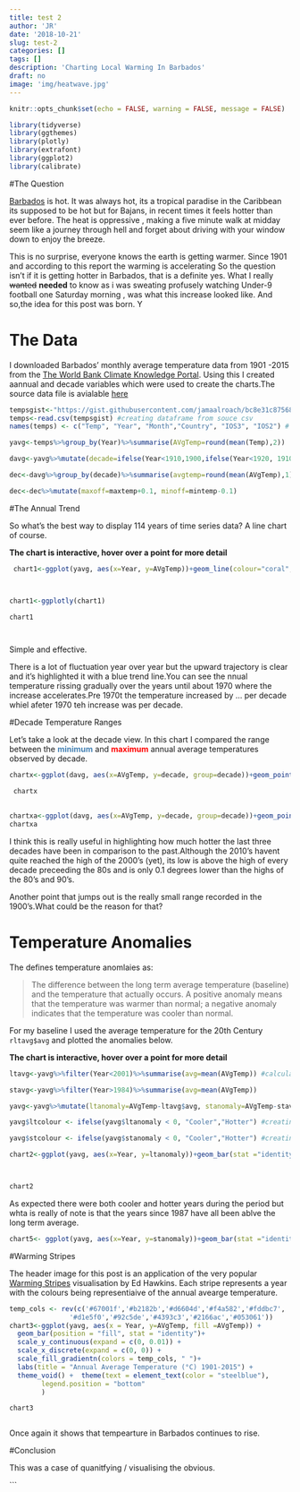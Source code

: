 ```yaml
---
title: test 2
author: 'JR'
date: '2018-10-21'
slug: test-2
categories: []
tags: []
description: 'Charting Local Warming In Barbados'
draft: no
image: 'img/heatwave.jpg'
---
```


```r
knitr::opts_chunk$set(echo = FALSE, warning = FALSE, message = FALSE)
```


```r
library(tidyverse)
library(ggthemes)
library(plotly)
library(extrafont)
library(ggplot2)
library(calibrate)


```


#The Question

[Barbados](https://www.visitbarbados.org/) is hot. It was always hot, its a tropical paradise in the Caribbean its supposed to be hot but for Bajans, in recent times it feels  hotter than ever before.  The heat is oppressive , making a five minute walk at midday seem like a journey through hell and forget about driving with your window down to enjoy the breeze.

This is no surprise, everyone knows the earth is getting warmer. Since 1901 and according to this report the warming is accelerating
So the question isn't if it is getting hotter in Barbados, that is a definite yes. What I really ~~wanted~~ **needed** to know as i was sweating profusely watching Under-9 football one Saturday morning , was  what this increase looked like. And so,the idea for this post was born.
Y




# The Data

I downloaded Barbados' monthly average temperature data from 1901 -2015 from the [The World Bank Climate Knowledge Portal](http://sdwebx.worldbank.org/climateportal/index.cfm?page=country_historical_climate&ThisRegion=Latin%20America&ThisCcode=BRB). Using this I created  aannual and decade variables which were used to create the charts.The source data file is avialable [here](https://gist.githubusercontent.com/jamaalroach/bc8e31c8756813ad485ec100d921dd25/raw/19d08c5a991afa9ad338ba0183fb6720faa9b5be/temp.csv) 


```r
tempsgist<-"https://gist.githubusercontent.com/jamaalroach/bc8e31c8756813ad485ec100d921dd25/raw/19d08c5a991afa9ad338ba0183fb6720faa9b5be/temp.csv"
temps<-read.csv(tempsgist) #creating dataframe from souce csv
names(temps) <- c("Temp", "Year", "Month","Country", "IOS3", "IOS2") # renaming dataframe columns

yavg<-temps%>%group_by(Year)%>%summarise(AVgTemp=round(mean(Temp),2))  # dataframe with annual average temperatures

davg<-yavg%>%mutate(decade=ifelse(Year<1910,1900,ifelse(Year<1920, 1910,ifelse(Year<1930,1920,ifelse(Year<1940,1930, ifelse(Year<1950,1940, ifelse(Year<1960,1950,ifelse(Year<1970,1960,ifelse(Year<1980,1970,ifelse(Year<1990,1980,ifelse(Year<2000,1990,ifelse(Year<2010,2000,2010)))))))))))) #dataframe with grouping by decades

dec<-davg%>%group_by(decade)%>%summarise(avgtemp=round(mean(AVgTemp),1), maxtemp=round(max(AVgTemp),1), mintemp=round(min(AVgTemp),1)) #calculating maximum, average and and minimum temperature by decade

dec<-dec%>%mutate(maxoff=maxtemp+0.1, minoff=mintemp-0.1)

```


#The Annual Trend


So what's the best way to display 114 years of time series data? A line chart of course.

**The chart is interactive, hover over a point for more detail**

```r
 chart1<-ggplot(yavg, aes(x=Year, y=AVgTemp))+geom_line(colour="coral", size=0.6)+theme(panel.grid = element_line(colour = "white"))+theme(axis.title.x = element_blank(), axis.ticks = element_line(color = "white"), axis.text = element_text(colour="gray59"))+geom_smooth()+theme(panel.background=element_rect(fill= "white"), plot.background = element_rect(fill="white"))+labs(y="Annual Average Temperature (°C)")+theme(axis.title.y = element_text(color="coral", face="bold"))



chart1<-ggplotly(chart1)

chart1




```
Simple and effective.

There is a lot of fluctuation year over year but the upward trajectory is clear and it's highlighted it with a blue trend line.You can see the nnual temperature rissing gradually over the years until about 1970 where the increase accelerates.Pre 1970t the temperature increased by ... per decade whiel afeter 1970 teh increase was   per decade.




#Decade Temperature Ranges


Let's take a look at the decade view. In this chart I compared the range between the **<span style="color:steelblue">minimum</span>** and **<span style="color:red">maximum</span>** annual average temperatures observed by decade. 









```r
chartx<-ggplot(davg, aes(x=AVgTemp, y=decade, group=decade))+geom_point(aes(color=AVgTemp),pch=15, size=5)+scale_colour_gradient(low="steelblue",high="firebrick1")     +scale_y_continuous(trans = "reverse", labels=davg$decade, breaks = davg$decade)+theme(panel.background = element_rect(fill = "black"), panel.grid.minor = element_line(colour = "black", linetype = 3), panel.grid.major = element_line(colour = "black", linetype = 3))+theme(axis.text.x = element_blank(), axis.ticks = element_blank(),axis.title = element_blank(), legend.position = "top", legend.direction = "horizontal", legend.title = element_text(colour = "black"), legend.background = element_rect(fill = "black"), legend.text = element_text(colour = "white"))+ggtitle("Annual Average Temperature In Decades")+geom_hline(yintercept = c(1895,1905,1915,1925,1935,1945,1955,1965,1975,1985,1995,2005,2015), linetype=3, colour="gray60")+theme(plot.background = element_rect(fill="black"), axis.text.y = element_text(colour="white"),plot.title = element_text(colour = "white", hjust = 0.5))

 chartx
 
```



```r
chartxa<-ggplot(davg, aes(x=AVgTemp, y=decade, group=decade))+geom_point(aes(color=AVgTemp),pch=15, size=5)+scale_colour_gradient(low="steelblue",high="firebrick1")     +scale_y_continuous(trans = "reverse", labels=davg$decade, breaks = davg$decade)+theme(panel.background = element_rect(fill = "white"), panel.grid.minor = element_line(colour = "white", linetype = 3), panel.grid.major = element_line(colour = "white",linetype = 3))+theme (axis.text.x = element_blank(), axis.ticks = element_blank(),axis.title = element_blank(), legend.position = "top", legend.title = element_text(colour = "white"), legend.direction = "horizontal")+ggtitle("Annual Average Temperature In Decades" )+geom_hline(yintercept = c(1895,1905,1915,1925,1935,1945,1955,1965,1975,1985,1995,2005,2015), linetype=3, colour="black")+theme(plot.title = element_text( hjust = 0.5))
chartxa

```

I think this is really useful in highlighting how much hotter the last three decades have been in comparison to the past.Although the 2010's havent quite reached the high of the 2000's (yet), its low is above the high of every decade preceeding the 80s and is only 0.1 degrees lower than the highs of the 80's and 90's.  

Another point that jumps out is the really small range recorded in the 1900's.What could be the reason for that?

# Temperature Anomalies

The defines temperature anomlaies as:

>The difference between the long term average temperature (baseline) and the temperature that actually occurs. A positive anomaly means that the temperature was warmer than normal; a negative anomaly indicates that the temperature was cooler than normal.

For my baseline I used the average temperature for the 20th Century `rltavg$avg` and plotted the anomalies below.

**The chart is interactive, hover over a point for more detail**

```r
ltavg<-yavg%>%filter(Year<2001)%>%summarise(avg=mean(AVgTemp)) #calculating 100 YEAR long term average using years 1901-2000

stavg<-yavg%>%filter(Year>1984)%>%summarise(avg=mean(AVgTemp))

yavg<-yavg%>%mutate(ltanomaly=AVgTemp-ltavg$avg, stanomaly=AVgTemp-stavg$avg) 

yavg$ltcolour <- ifelse(yavg$ltanomaly < 0, "Cooler","Hotter") #creating variable used to assign colour for plotting in long term average chart

yavg$stcolour <- ifelse(yavg$stanomaly < 0, "Cooler","Hotter") #creating variable used to assign colour for plotting in short term average chart

chart2<-ggplot(yavg, aes(x=Year, y=ltanomaly))+geom_bar(stat ="identity",aes(fill=ltcolour))+scale_fill_manual(values=c(Hotter="firebrick1",Cooler="steelblue"))+theme(legend.title=element_blank(), legend.position="none")+theme(panel.grid.major = element_blank(), panel.grid.minor = element_blank())+theme(panel.background=element_rect(fill= "white"), plot.background = element_rect(fill="white"))+theme(axis.title.x = element_blank(), axis.ticks = element_line(color = "white"), axis.text = element_text(colour = "gray59"))+labs(y="Temperature Anomaly(°C)")+theme(axis.title.y = element_text(color = "firebrick1", face = "bold"))



chart2

```

 As expected there were both cooler and hotter years during the period but whta is really of note is that the years since 1987 have all been ablve the long term average.

```r


chart5<- ggplot(yavg, aes(x=Year, y=stanomaly))+geom_bar(stat ="identity",aes(fill=stcolour))+scale_fill_manual(values=c(Hotter="firebrick1",Cooler="steelblue"))+labs(y="Temperature Anomaly (°C)")+theme_fivethirtyeight()+  theme(legend.title=element_blank(), legend.position="none")+theme(panel.grid.major = element_blank(), panel.grid.minor = element_blank())+theme(plot.title = element_text(color = "gray", face="bold"))


```












#Warming Stripes 


The header image for this post is an application of the very popular [Warming Stripes](http://www.climate-lab-book.ac.uk/2018/warming-stripes/) visualisation by Ed Hawkins.
Each stripe represents a year with the colours being representiaive of the annual avearge temperature. 


```r
temp_cols <- rev(c('#67001f','#b2182b','#d6604d','#f4a582','#fddbc7',
               '#d1e5f0','#92c5de','#4393c3','#2166ac','#053061'))
chart3<-ggplot(yavg, aes(x = Year, y=AVgTemp, fill =AVgTemp)) +
  geom_bar(position = "fill", stat = "identity")+
  scale_y_continuous(expand = c(0, 0.01)) +
  scale_x_discrete(expand = c(0, 0)) +
  scale_fill_gradientn(colors = temp_cols, " ")+
  labs(title = "Annual Average Temperature (°C) 1901-2015") +
  theme_void() +  theme(text = element_text(color = "steelblue"),
        legend.position = "bottom"
        )

chart3



```
Once again it shows that tempearture in Barbados continues to rise.


#Conclusion

This was a case of quanitfying / visualising the obvious.

```
